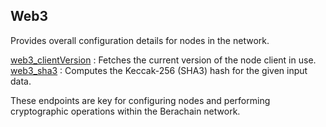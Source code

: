 
<Meta
  title="Berachain web3 info | dRPC"
/>

## Web3

Provides overall configuration details for nodes in the network.

[web3_clientVersion](/berachain-api/web3/web3_clientVersion) : Fetches the current version of the node client in use. \
[web3_sha3](/berachain-api/web3/web3_sha3) : Computes the Keccak-256 (SHA3) hash for the given input data.

These endpoints are key for configuring nodes and performing cryptographic operations within the Berachain network.

<Space h={16} />
<GetStarted />